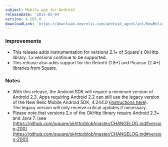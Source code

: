 ```yaml
---
subject: Mobile app for Android
releaseDate: '2015-03-04'
version: 4.265.0
downloadLink: 'https://download.newrelic.com/android_agent/ant/NewRelic_Android_Agent_4.265.0.zip'
---
```


### Improvements

* This release adds instrumentation for versions 2.1+ of Square's OkHttp library. 1.x versions continue to be supported.
* This release also adds support for the Retrofit (1.8+) and Picasso (2.4+) libraries from Square.

### Notes

* With this release, the Android SDK will require a minimum version of Android 2.3. Apps requiring Android 2.2 can still use the legacy version of the New Relic Mobile Android SDK, 4.244.0 ([instructions here](/docs/mobile-monitoring/mobile-monitoring-installation/android/installing-android-apps-android-22-support)). The legacy version will only receive critical updates if necessary.
* Please note that versions 2.x of the OkHttp library require Android 2.3+ and Java 7. (see [https://github.com/square/okhttp/blob/master/CHANGELOG.md#version-200](https://github.com/square/okhttp/blob/master/CHANGELOG.md#version-200))
